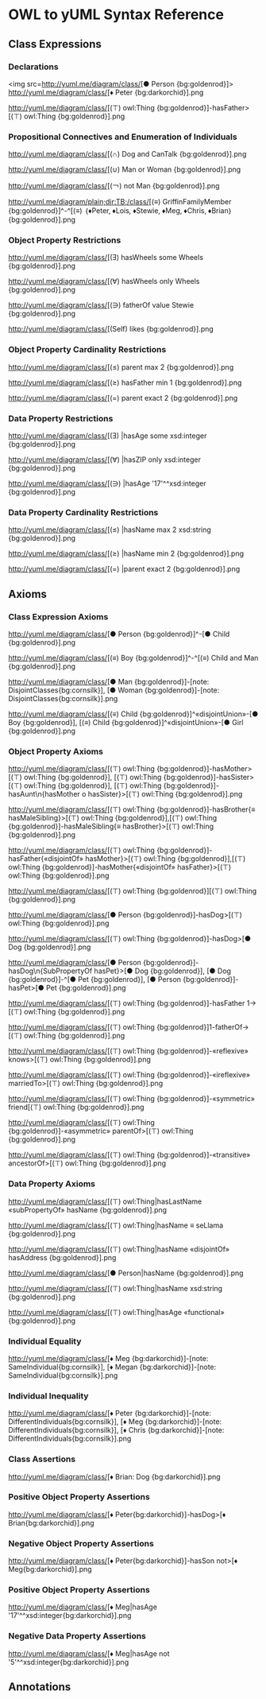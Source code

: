 = OWL to yUML Syntax Reference =


== Class Expressions ==

=== Declarations ===

{{{Declaration(Class(Person))}}}
<img src=http://yuml.me/diagram/class/[● Person {bg:goldenrod}]><br>

{{{Declaration(NamedIndividual(Peter))}}}
http://yuml.me/diagram/class/[♦ Peter {bg:darkorchid}].png

{{{Declaration(ObjectProperty(hasFather))}}}
http://yuml.me/diagram/class/[(⊤) owl:Thing {bg:goldenrod}]-hasFather>[(⊤) owl:Thing {bg:goldenrod}].png


=== Propositional Connectives and Enumeration of Individuals ===

{{{ObjectIntersectionOf(Dog CanTalk)}}}
http://yuml.me/diagram/class/[(∩) Dog and CanTalk {bg:goldenrod}].png

{{{ObjectUnionOf(Man Woman)}}}
http://yuml.me/diagram/class/[(∪) Man or Woman {bg:goldenrod}].png

{{{ObjectComplementOf(Man)}}}
http://yuml.me/diagram/class/[(￢) not Man {bg:goldenrod}].png

{{{EquivalentClasses(GriffinFamilyMember ObjectOneOf(Peter Lois Stewie Meg Chris Brian))}}}
http://yuml.me/diagram/plain;dir:TB;/class/[(≡) GriffinFamilyMember {bg:goldenrod}]^-^[(≡) ｛♦Peter‚ ♦Lois‚ ♦Stewie‚ ♦Meg‚ ♦Chris‚ ♦Brian｝ {bg:goldenrod}].png


=== Object Property Restrictions ===

{{{ObjectSomeValuesFrom(hasWheels Wheels)}}}
http://yuml.me/diagram/class/[(Ǝ) hasWheels some Wheels {bg:goldenrod}].png

{{{ObjectAllValuesFrom(hasWheels Wheels)}}}
http://yuml.me/diagram/class/[(∀) hasWheels only Wheels {bg:goldenrod}].png

{{{ObjectHasValue(fatherOf Stewie)}}}
http://yuml.me/diagram/class/[(∋) fatherOf value Stewie {bg:goldenrod}].png

{{{ObjectHasSelf(likes)}}}
http://yuml.me/diagram/class/[(Self) likes {bg:goldenrod}].png


=== Object Property Cardinality Restrictions ===

{{{ObjectMaxCardinality(parent 2)}}}
http://yuml.me/diagram/class/[(≤) parent max 2 {bg:goldenrod}].png

{{{ObjectMinCardinality(hasFather 2)}}}
http://yuml.me/diagram/class/[(≥) hasFather min 1 {bg:goldenrod}].png

{{{ObjectExactCardinality(parent 2)}}}
http://yuml.me/diagram/class/[(=) parent exact 2 {bg:goldenrod}].png


=== Data Property Restrictions ===

{{{DataSomeValuesFrom(hasAge xsd:integer)}}}
http://yuml.me/diagram/class/[(Ǝ) |hasAge some xsd:integer {bg:goldenrod}].png

{{{DataAllValuesFrom(hasZIP xsd:integer)}}}
http://yuml.me/diagram/class/[(∀) |hasZIP only xsd:integer {bg:goldenrod}].png

{{{DataHasValue(hasAge "17"^^xsd:integer)}}}
http://yuml.me/diagram/class/[(∋) |hasAge '17'^^xsd:integer {bg:goldenrod}].png



=== Data Property Cardinality Restrictions ===

{{{DataMaxCardinality(2 hasName xsd:string)}}}
http://yuml.me/diagram/class/[(≤) |hasName max 2 xsd:string {bg:goldenrod}].png

{{{DataMinCardinality(2 hasName)}}}
http://yuml.me/diagram/class/[(≥) |hasName min 2  {bg:goldenrod}].png

{{{ObjectExactCardinality(parent 2)}}}
http://yuml.me/diagram/class/[(=) |parent exact 2 {bg:goldenrod}].png


== Axioms ==


=== Class Expression Axioms ===

{{{SubClassOf(Child Person)}}}
http://yuml.me/diagram/class/[● Person {bg:goldenrod}]^-[● Child {bg:goldenrod}].png

{{{EquivalentClasses(Boy ObjectIntersectionOf(Child Man))}}}
http://yuml.me/diagram/class/[(≡) Boy {bg:goldenrod}]^-^[(≡) Child and Man {bg:goldenrod}].png

{{{DisjointClasses(Man Woman)}}}
http://yuml.me/diagram/class/[● Man {bg:goldenrod}]-[note: DisjointClasses{bg:cornsilk}], [● Woman {bg:goldenrod}]-[note: DisjointClasses{bg:cornsilk}].png

{{{DisjointUnion(Child Boy Girl)}}}
http://yuml.me/diagram/class/[(≡) Child {bg:goldenrod}]^«disjointUnion»-[● Boy {bg:goldenrod}], [(≡) Child {bg:goldenrod}]^«disjointUnion»-[● Girl {bg:goldenrod}].png



=== Object Property Axioms ===

{{{SubObjectPropertyOf(ObjectPropertyChain(hasMother hasSister) hasAunt)}}}
http://yuml.me/diagram/class/[(⊤) owl:Thing {bg:goldenrod}]-hasMother>[(⊤) owl:Thing {bg:goldenrod}], [(⊤) owl:Thing {bg:goldenrod}]-hasSister>[(⊤) owl:Thing {bg:goldenrod}], [(⊤) owl:Thing {bg:goldenrod}]-hasAunt\n{hasMother o hasSister}>[(⊤) owl:Thing {bg:goldenrod}].png

{{{EquivalentObjectProperties(hasBrother hasMaleSibling)}}}
http://yuml.me/diagram/class/[(⊤) owl:Thing {bg:goldenrod}]-hasBrother{≡ hasMaleSibling}>[(⊤) owl:Thing {bg:goldenrod}],[(⊤) owl:Thing {bg:goldenrod}]-hasMaleSibling{≡ hasBrother}>[(⊤) owl:Thing {bg:goldenrod}].png

{{{DisjointObjectProperties(hasFather hasMother)}}}
http://yuml.me/diagram/class/[(⊤) owl:Thing {bg:goldenrod}]-hasFather{«disjointOf» hasMother}>[(⊤) owl:Thing {bg:goldenrod}],[(⊤) owl:Thing {bg:goldenrod}]-hasMother{«disjointOf» hasFather}>[(⊤) owl:Thing {bg:goldenrod}].png

{{{InverseObjectProperties(hasFather fatherOf)}}}
http://yuml.me/diagram/class/[(⊤) owl:Thing {bg:goldenrod}]<fatherOf-hasFather>[(⊤) owl:Thing {bg:goldenrod}].png

{{{ObjectPropertyDomain(hasDog Person)}}}
http://yuml.me/diagram/class/[● Person {bg:goldenrod}]-hasDog>[(⊤) owl:Thing {bg:goldenrod}].png

{{{ObjectPropertyRange(hasDog Dog)}}}
http://yuml.me/diagram/class/[(⊤) owl:Thing {bg:goldenrod}]-hasDog>[● Dog {bg:goldenrod}].png

{{{ObjectPropertyDomain(hasDog Person) ObjectPropertyRange(hasDog Dog) ObjectPropertyDomain(hasPet Person) ObjectPropertyRange(hasPet Dog) SubObjectPropertyOf(hasDog hasPet)}}}
http://yuml.me/diagram/class/[● Person {bg:goldenrod}]-hasDog\n{SubPropertyOf hasPet}>[● Dog {bg:goldenrod}], [● Dog {bg:goldenrod}]-^[● Pet {bg:goldenrod}], [● Person {bg:goldenrod}]-hasPet>[● Pet {bg:goldenrod}].png

{{{FunctionalObjectProperty(hasFather)}}}
http://yuml.me/diagram/class/[(⊤) owl:Thing {bg:goldenrod}]-hasFather 1->[(⊤) owl:Thing {bg:goldenrod}].png

{{{InverseFunctionalObjectProperty(fatherOf)}}}
http://yuml.me/diagram/class/[(⊤) owl:Thing {bg:goldenrod}]1-fatherOf->[(⊤) owl:Thing {bg:goldenrod}].png

{{{ReflexiveObjectProperty(knows)}}}
http://yuml.me/diagram/class/[(⊤) owl:Thing {bg:goldenrod}]-«reflexive» knows>[(⊤) owl:Thing {bg:goldenrod}].png

{{{IrreflexiveObjectProperty(marriedTo)}}}
http://yuml.me/diagram/class/[(⊤) owl:Thing {bg:goldenrod}]-«ireflexive» marriedTo>[(⊤) owl:Thing {bg:goldenrod}].png

{{{SymmetricObjectProperty(friend)}}}
http://yuml.me/diagram/class/[(⊤) owl:Thing {bg:goldenrod}]-«symmetric» friend[(⊤) owl:Thing {bg:goldenrod}].png

{{{AsymmetricObjectProperty(parentOf)}}}
http://yuml.me/diagram/class/[(⊤) owl:Thing {bg:goldenrod}]-«asymmetric» parentOf>[(⊤) owl:Thing {bg:goldenrod}].png

{{{TransitiveObjectProperty(ancestorOf)}}}
http://yuml.me/diagram/class/[(⊤) owl:Thing {bg:goldenrod}]-«transitive» ancestorOf>[(⊤) owl:Thing {bg:goldenrod}].png



=== Data Property Axioms ===

{{{SubDataPropertyOf(hasLastName hasName)}}}
http://yuml.me/diagram/class/[(⊤) owl:Thing|hasLastName «subPropertyOf» hasName {bg:goldenrod}].png

{{{EquivalentDataProperties(hasName seLlama)}}}
http://yuml.me/diagram/class/[(⊤) owl:Thing|hasName ≡ seLlama {bg:goldenrod}].png

{{{DisjointDataProperties(hasName hasAddress)}}}
http://yuml.me/diagram/class/[(⊤) owl:Thing|hasName «disjointOf» hasAddress {bg:goldenrod}].png

{{{DataPropertyDomain(hasName Person)}}}
http://yuml.me/diagram/class/[● Person|hasName {bg:goldenrod}].png

{{{DataPropertyRange(hasName xsd:string)}}}
http://yuml.me/diagram/class/[(⊤) owl:Thing|hasName xsd:string {bg:goldenrod}].png

{{{FunctionalDataProperty(hasAge)}}}
http://yuml.me/diagram/class/[(⊤) owl:Thing|hasAge «functional» {bg:goldenrod}].png


===  Individual Equality ===

{{{ SameIndividual(Meg Megan)}}}
http://yuml.me/diagram/class/[♦ Meg {bg:darkorchid}]-[note: SameIndividual{bg:cornsilk}], [♦ Megan {bg:darkorchid}]-[note: SameIndividual{bg:cornsilk}].png


===  Individual Inequality ===

{{{ DifferentIndividuals(Peter Meg Chris Stewie)}}}
http://yuml.me/diagram/class/[♦ Peter {bg:darkorchid}]-[note: DifferentIndividuals{bg:cornsilk}], [♦ Meg {bg:darkorchid}]-[note: DifferentIndividuals{bg:cornsilk}], [♦ Chris {bg:darkorchid}]-[note: DifferentIndividuals{bg:cornsilk}].png


=== Class Assertions ===

{{{ ClassAssertion(Dog Brian)}}}
http://yuml.me/diagram/class/[♦ Brian: Dog {bg:darkorchid}].png


===  Positive Object Property Assertions ===

{{{ ObjectPropertyAssertion(hasDog Peter Brian)}}}
http://yuml.me/diagram/class/[♦ Peter{bg:darkorchid}]-hasDog>[♦ Brian{bg:darkorchid}].png



===  Negative Object Property Assertions ===

{{{ NegativeObjectPropertyAssertion(hasSon Peter Meg)}}}
http://yuml.me/diagram/class/[♦ Peter{bg:darkorchid}]-hasSon not>[♦ Meg{bg:darkorchid}].png


===  Positive Object Property Assertions ===

{{{ DataPropertyAssertion(hasAge Meg "17"^^xsd:integer)}}}
http://yuml.me/diagram/class/[♦ Meg|hasAge '17'^^xsd:integer{bg:darkorchid}].png


===  Negative Data Property Assertions ===

{{{ NegativeDataPropertyAssertion(hasAge Meg "5"^^xsd:integer)}}}
http://yuml.me/diagram/class/[♦ Meg|hasAge not '5'^^xsd:integer{bg:darkorchid}].png


== Annotations ==